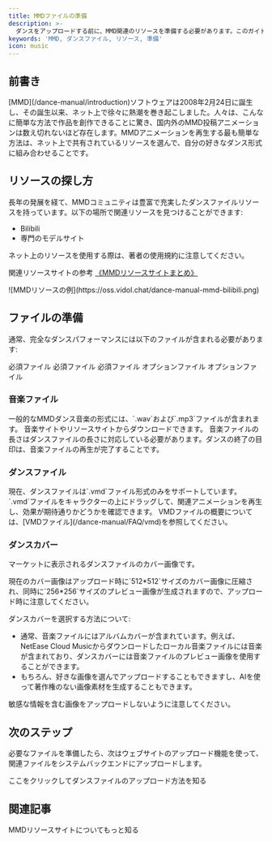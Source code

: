 ```yaml
---
title: MMDファイルの準備
description: >-
  ダンスをアップロードする前に、MMD関連のリソースを準備する必要があります。このガイドでは、どのファイルを準備する必要があるか、そしてそれらをどのように取得するかを理解するのに役立ちます。
keywords: 'MMD, ダンスファイル, リソース, 準備'
icon: music
---
```


## 前書き

<Note>
[MMD](/dance-manual/introduction)ソフトウェアは2008年2月24日に誕生し、その誕生以来、ネット上で徐々に熱潮を巻き起こしました。人々は、こんなに簡単な方法で作品を創作できることに驚き、国内外のMMD投稿アニメーションは数え切れないほど存在します。MMDアニメーションを再生する最も簡単な方法は、ネット上で共有されているリソースを選んで、自分の好きなダンス形式に組み合わせることです。
</Note>

## リソースの探し方

長年の発展を経て、MMDコミュニティは豊富で充実したダンスファイルリソースを持っています。以下の場所で関連リソースを見つけることができます:

- Bilibili
- 専門のモデルサイト

<Warning>
ネット上のリソースを使用する際は、著者の使用規約に注意してください。
</Warning>

関連リソースサイトの参考 [《MMDリソースサイトまとめ》](/dance-manual/resources)

<Frame>
  ![MMDリソースの例](https://oss.vidol.chat/dance-manual-mmd-bilibili.png)
</Frame>

## ファイルの準備

通常、完全なダンスパフォーマンスには以下のファイルが含まれる必要があります:

<CardGroup cols={2}>
  <Card title="バックグラウンドミュージック" icon="music">
    必須ファイル
  </Card>
  <Card title="ダンスアクションファイル" icon="person-walking">
    必須ファイル
  </Card>
  <Card title="カバー画像" icon="image">
    必須ファイル
  </Card>
  <Card title="カメラトラッキング" icon="video" >
    オプションファイル
  </Card>
  <Card title="ステージデザイン" icon="masks-theater" >
    オプションファイル
  </Card>
</CardGroup>

### 音楽ファイル

<Steps>
  <Step title="ファイル形式">
    一般的なMMDダンス音楽の形式には、`.wav`および`.mp3`ファイルが含まれます。
  </Step>
  <Step title="取得方法">
    音楽サイトやリソースサイトからダウンロードできます。
  </Step>
  <Step title="注意事項">
    音楽ファイルの長さはダンスファイルの長さに対応している必要があります。ダンスの終了の目印は、音楽ファイルの再生が完了することです。
  </Step>
</Steps>

### ダンスファイル

<Steps>
  <Step title="ファイル形式">
    現在、ダンスファイルは`.vmd`ファイル形式のみをサポートしています。
  </Step>
  <Step title="使用方法">
    `.vmd`ファイルをキャラクターの上にドラッグして、関連アニメーションを再生し、効果が期待通りかどうかを確認できます。
  </Step>
  <Step title="詳細を知る">
    VMDファイルの概要については、[VMDファイル](/dance-manual/FAQ/vmd)を参照してください。
  </Step>
</Steps>

### ダンスカバー

マーケットに表示されるダンスファイルのカバー画像です。

<Info>
現在のカバー画像はアップロード時に`512*512`サイズのカバー画像に圧縮され、同時に`256*256`サイズのプレビュー画像が生成されますので、アップロード時に注意してください。
</Info>

ダンスカバーを選択する方法について:

- 通常、音楽ファイルにはアルバムカバーが含まれています。例えば、NetEase Cloud Musicからダウンロードしたローカル音楽ファイルには音楽が含まれており、ダンスカバーには音楽ファイルのプレビュー画像を使用することができます。
- もちろん、好きな画像を選んでアップロードすることもできますし、AIを使って著作権のない画像素材を生成することもできます。

<Warning>
敏感な情報を含む画像をアップロードしないように注意してください。
</Warning>

## 次のステップ

必要なファイルを準備したら、次はウェブサイトのアップロード機能を使って、関連ファイルをシステムバックエンドにアップロードします。

<Card title="ダンスファイルをアップロード" icon="upload" href="/dance-manual/qucikstart/upload-dance">
  ここをクリックしてダンスファイルのアップロード方法を知る
</Card>

## 関連記事

<CardGroup cols={2}>
  <Card title="MMDリソース" icon="link" href="/dance-manual/resources">
    MMDリソースサイトについてもっと知る
  </Card>
</CardGroup>

